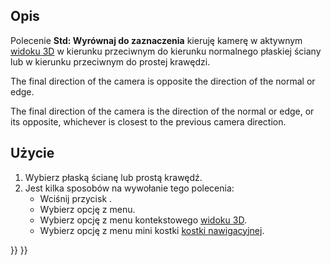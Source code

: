 <languages/>

{{Docnav/pl
|[[Std_ViewFitSelection|Dopasuj do wyboru]]
|[[Std_ViewIsometric/pl|Widok izometryczny]]
|[[Std_View_Menu/pl|Menu Widok]]
|IconL=Std_ViewFitSelection.svg
|IconR=Std_ViewIsometric.svg
|IconC=Freecad.svg
}}

{{GuiCommand/pl
|Name=Std AlignToSelection
|Name/pl=Std: Wyrównaj do zaznaczenia
|MenuLocation=Widok → Widoki standardowe → Wyrównaj do zaznaczenia
|Workbenches=All
|Shortcut=
|Version=1.0
|SeeAlso=
}}

<span id="Description"></span>
==Opis==

<div class="mw-translate-fuzzy">
Polecenie '''Std: Wyrównaj do zaznaczenia''' kieruję kamerę w aktywnym [[3D_view/pl|widoku 3D]] w kierunku przeciwnym do kierunku normalnego płaskiej ściany lub w kierunku przeciwnym do prostej krawędzi.
</div>

<div lang="en" dir="ltr" class="mw-content-ltr">
{{Version|1.0}} The final direction of the camera is opposite the direction of the normal or edge.
</div>

<div lang="en" dir="ltr" class="mw-content-ltr">
{{Version|1.1}} The final direction of the camera is the direction of the normal or edge, or its opposite, whichever is closest to the previous camera direction.
</div>

<span id="Usage"></span>
==Użycie==

<div class="mw-translate-fuzzy">
# Wybierz płaską ścianę lub prostą krawędź.
# Jest kilka sposobów na wywołanie tego polecenia:
#* Wciśnij przycisk {{Button|[[Image:Std_AlignToSelection.svg|16px]] [[Std_AlignToSelection/pl|Wyrównaj do zaznaczenia]]}}.
#* Wybierz opcję {{MenuCommand|Widok → Widoki standardowe → [[Image:Std_AlignToSelection.svg|16px]] Wyrównaj do zaznaczenia}} z menu.
#* Wybierz opcję {{MenuCommand|[[Image:Std_AlignToSelection.svg|16px]] Wyrównaj do zaznaczenia}} z menu kontekstowego [[3D_view/pl|widoku 3D]].
#* Wybierz opcję {{MenuCommand|[[Image:Std_AlignToSelection.svg|16px]] Wyrównaj do zaznaczenia}} z menu mini kostki [[Navigation_Cube/pl|kostki nawigacyjnej]].
</div>


{{Docnav/pl
|[[Std_ViewFitSelection|Dopasuj do wyboru]]
|[[Std_ViewIsometric/pl|Widok izometryczny]]
|[[Std_View_Menu/pl|Menu Widok]]
|IconL=Std_ViewFitSelection.svg
|IconR=Std_ViewIsometric.svg
|IconC=Freecad.svg
}}

{{Std_Base_navi{{#translation:}}}}
{{Userdocnavi{{#translation:}}}}